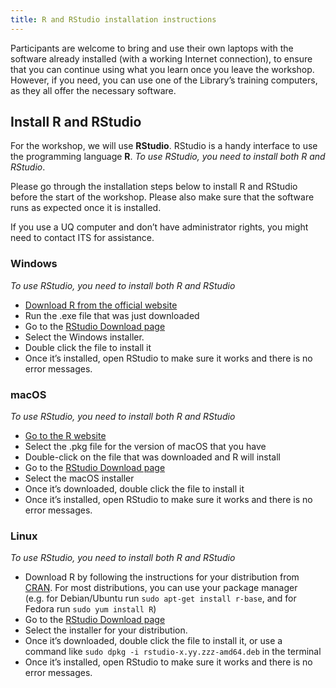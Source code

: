 ```yaml
---
title: R and RStudio installation instructions
---
```


Participants are welcome to bring and use their own laptops with the software already installed (with a working Internet connection), to ensure that you can continue using what you learn once you leave the workshop. However, if you need, you can use one of the Library's training computers, as they all offer the necessary software.

## Install R and RStudio

For the workshop, we will use **RStudio**. RStudio is a handy interface to use the programming language **R**. *To use RStudio, you need to install both R and RStudio*.

Please go through the installation steps below to install R and RStudio before the start of the workshop. Please also make sure that the software runs as expected once it is installed.

If you use a UQ computer and don't have administrator rights, you might need to contact ITS for assistance.

### Windows
*To use RStudio, you need to install both R and RStudio*

* [Download R from the official website](https://cran.r-project.org/bin/windows/base/release.htm)
* Run the .exe file that was just downloaded
* Go to the [RStudio Download page](https://posit.co/download/rstudio-desktop/#download)
* Select the Windows installer.
* Double click the file to install it
* Once it's installed, open RStudio to make sure it works and there is no error messages.

### macOS
*To use RStudio, you need to install both R and RStudio*

* [Go to the R website](https://cran.r-project.org/bin/macosx/)
* Select the .pkg file for the version of macOS that you have
* Double-click on the file that was downloaded and R will install
* Go to the [RStudio Download page](https://posit.co/download/rstudio-desktop/#download)
* Select the macOS installer
* Once it's downloaded, double click the file to install it
* Once it's installed, open RStudio to make sure it works and there is no error messages.

### Linux
*To use RStudio, you need to install both R and RStudio*

* Download R by following the instructions for your distribution from [CRAN](https://cran.r-project.org/). For most distributions, you can use your package manager (e.g. for Debian/Ubuntu run `sudo apt-get install r-base`, and for Fedora run `sudo yum install R`)
* Go to the [RStudio Download page](https://posit.co/download/rstudio-desktop/#download)
* Select the installer for your distribution.
* Once it's downloaded, double click the file to install it, or use a command like `sudo dpkg -i rstudio-x.yy.zzz-amd64.deb` in the terminal
* Once it's installed, open RStudio to make sure it works and there is no error messages.

